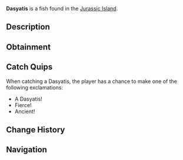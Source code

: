 {{FishInfobox
|image          = Dasyatis.png
|rarity         = Limited
|sea            = First Sea
|location       = [[Jurassic Island]]
|sublocation    = 
|sources        = Fishing Rod
|radar_location = 
|prog_speed     = -70
|xp             = 16000
|weather        = 
|time           = 
|season         = 
|bait           = 
|base_weight    = 300
|base_value     = 8000
|weight_range   = 250
|base_chance    = 30
|base_resil     = 20
}}
'''Dasyatis''' is a {{Rarity|Limited}} fish found in the [[Jurassic Island]].

== Description ==
{{Description|A wide, flat ray gliding through Jurassic seas.|Bestiary Entry}}

== Obtainment ==
{{Description|Found at the Jurassic Island!|Bestiary Hint}}
{{Fish Availability|
Jurassic Island Ocean Pool
Jurassic Island Pool
|top_rods      = 
Paleontologist's Rod\88632.77\237514.89;
Fixer's Rod\82579.47\255014.7;
Mission Specialist's Rod\80767.38\249418.77
|recommended   = 
}}

== Catch Quips ==
When catching a Dasyatis, the player has a chance to make one of the following exclamations:
* A Dasyatis!
* Fierce!
* Ancient!

== Change History ==
{{Change History|{{subst:Current Version}}}}

== Navigation ==
{{Fish Navbox|Jurassic Island}}